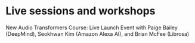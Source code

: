 # Live sessions and workshops

New Audio Transformers Course: Live Launch Event with Paige Bailey (DeepMind), Seokhwan Kim (Amazon Alexa AI), and Brian McFee (Librosa)

<Youtube id="wqkKResXWB8"/>